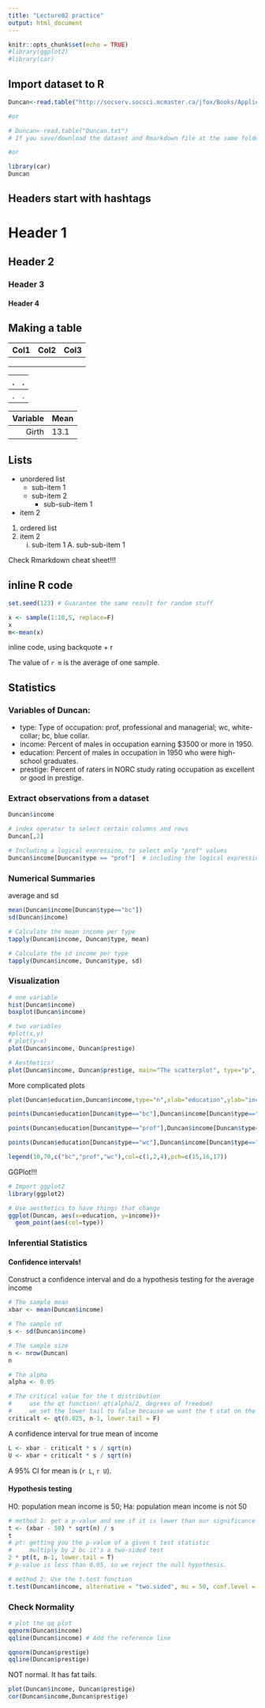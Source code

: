 ```yaml
---
title: "Lecture02 practice"
output: html_document
---
```


```r
knitr::opts_chunk$set(echo = TRUE)
#library(ggplot2)
#library(car)

```

## Import dataset to R

```r

Duncan<-read.table("http://socserv.socsci.mcmaster.ca/jfox/Books/Applied-Regression-3E/datasets/Duncan.txt",header=T)

#or 

# Duncan<-read.table("Duncan.txt") 
# If you save/download the dataset and Rmarkdown file at the same folder, then you can simplify the above code to import the data

#or

library(car)
Duncan
```


## Headers start with hashtags

# Header 1

## Header 2

### Header 3

#### Header 4

## Making a table

| Col1 | Col2 | Col3 |
|------|------|------|
|      |      |      |
|      |      |      |
|      |      |      |

| .   | .   |
|-----|-----|
| .   | .   |

| Variable | Mean |
|---------:|:-----|
|    Girth | 13.1 |

## Lists

-   unordered list
    -   sub-item 1
    -   sub-item 2
        -   sub-sub-item 1
-   item 2

1.  ordered list
2.  item 2
    i)  sub-item 1 A. sub-sub-item 1

Check Rmarkdown cheat sheet!!!

## inline R code

```r
set.seed(123) # Guarantee the same result for random stuff

x <- sample(1:10,5, replace=F)
x
m<-mean(x)
```

inline code, using backquote + r

The value of `r m` is the average of one sample.

## Statistics

### Variables of Duncan:

-   type: Type of occupation: prof, professional and managerial; wc, white-collar; bc, blue collar.
-   income: Percent of males in occupation earning \$3500 or more in 1950.
-   education: Percent of males in occupation in 1950 who were high-school graduates.
-   prestige: Percent of raters in NORC study rating occupation as excellent or good in prestige.

### Extract observations from a dataset

```r
Duncan$income

# index operator to select certain columns and rows
Duncan[,2]

# Including a logical expression, to select only "prof" values
Duncan$income[Duncan$type == "prof"]  # including the logical expression

```

### Numerical Summaries

average and sd

```r
mean(Duncan$income[Duncan$type=="bc"])
sd(Duncan$income)

# Calculate the mean income per type
tapply(Duncan$income, Duncan$type, mean)

# Calculate the sd income per type
tapply(Duncan$income, Duncan$type, sd)
```

### Visualization

```r
# one variable
hist(Duncan$income)
boxplot(Duncan$income)

# two variables
#plot(x,y)
# plot(y~x)
plot(Duncan$income, Duncan$prestige)

# Aesthetics!
plot(Duncan$income, Duncan$prestige, main="The scatterplot", type="p", pch=4, cex=2, col="red")   
```

More complicated plots

```r
plot(Duncan$education,Duncan$income,type="n",xlab="education",ylab="income") ## Don't plot points.

points(Duncan$education[Duncan$type=="bc"],Duncan$income[Duncan$type=="bc"],pch=15, col=1)

points(Duncan$education[Duncan$type=="prof"],Duncan$income[Duncan$type=="prof"],pch=16,col=2)

points(Duncan$education[Duncan$type=="wc"],Duncan$income[Duncan$type=="wc"],pch=17,col=4)

legend(10,70,c("bc","prof","wc"),col=c(1,2,4),pch=c(15,16,17))
```

GGPlot!!!

```r
# Import ggplot2
library(ggplot2)

# Use aesthetics to have things that change
ggplot(Duncan, aes(x=education, y=income))+
  geom_point(aes(col=type))
```

### Inferential Statistics

#### Confidence intervals!

Construct a confidence interval and do a hypothesis testing for the average income

```r
# The sample mean
xbar <- mean(Duncan$income)

# The sample sd
s <- sd(Duncan$income)

# The sample size
n <- nrow(Duncan)
n

# The alpha
alpha <- 0.05

# The critical value for the t distribution
#     use the qt function! qt(alpha/2, degrees of freedom)
#     we set the lower tail to false because we want the t stat on the right tail.
criticalt <- qt(0.025, n-1, lower.tail = F)
```

A confidence interval for true mean of income

```r
L <- xbar - criticalt * s / sqrt(n)
U <- xbar + criticalt * s / sqrt(n)
```

A 95% CI for mean is (`r L`, `r U`).

#### Hypothesis testing
H0: population mean income is 50; Ha: population mean income is not 50

```r
# method 1: get a p-value and see if it is lower than our significance level.
t <- (xbar - 50) * sqrt(n) / s
t
# pt: getting you the p-value of a given t test statistic
#     multiply by 2 bc it's a two-sided test
2 * pt(t, n-1, lower.tail = T)
# p-value is less than 0.05, so we reject the null hypothesis.

# method 2: Use the t.test function
t.test(Duncan$income, alternative = "two.sided", mu = 50, conf.level = 0.95)
```

### Check Normality

```r
# plot the qq plot
qqnorm(Duncan$income)
qqline(Duncan$income) # Add the reference line

qqnorm(Duncan$prestige)
qqline(Duncan$prestige)
```

NOT normal. It has fat tails.

```r
plot(Duncan$income, Duncan$prestige)
cor(Duncan$income,Duncan$prestige)

```
